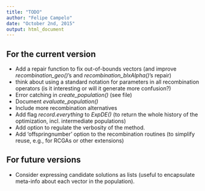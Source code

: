 ```yaml
---
title: "TODO"
author: "Felipe Campelo"
date: "October 2nd, 2015"
output: html_document
---
```


## For the current version
- Add a repair function to fix out-of-bounds vectors (and improve 
    *recombination_geo()*'s and *recombination_blxAlpha()*'s repair)
- think about using a standard notation for parameters in all recombination 
    operators (is it interesting or will it generate more confusion?)
- Error catching in *create_population()* (see file)
- Document *evaluate_population()*
- Include more recombination alternatives
- Add flag _record.everything_ to _ExpDE()_ (to return the whole history of the 
optimization, incl. intermediate populations)
- Add option to regulate the verbosity of the method.
- Add 'offspringnumber' option to the recombination routines (to simplify reuse, 
    e.g., for RCGAs or other extensions)


## For future versions
- Consider expressing candidate solutions as lists (useful to encapsulate 
meta-info about each vector in the population).